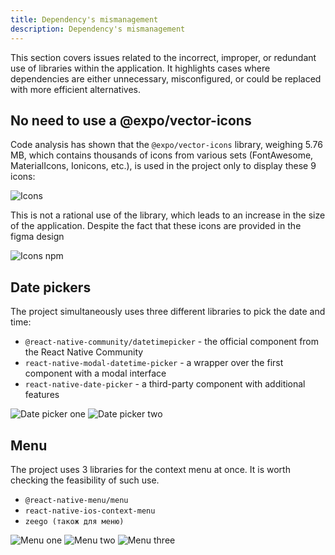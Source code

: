 ```yaml
---
title: Dependency's mismanagement
description: Dependency's mismanagement
---
```

This section covers issues related to the incorrect, improper, or redundant use of libraries within the application. It highlights cases where dependencies are either unnecessary, misconfigured, or could be replaced with more efficient alternatives.

## No need to use a @expo/vector-icons

Code analysis has shown that the `@expo/vector-icons` library, weighing 5.76 MB, which contains thousands of icons from various sets (FontAwesome, MaterialIcons, Ionicons, etc.), is used in the project only to display these 9 icons:

![Icons](../../../assets/icons.webp)


This is not a rational use of the library, which leads to an increase in the size of the application.
Despite the fact that these icons are provided in the figma design

![Icons npm](../../../assets/npm.webp)

## Date pickers

The project simultaneously uses three different libraries to pick the date and time:
- `@react-native-community/datetimepicker` - the official component from the React Native Community
- `react-native-modal-datetime-picker` - a wrapper over the first component with a modal interface
- `react-native-date-picker` - a third-party component with additional features

![Date picker one](../../../assets/date1.webp)
![Date picker two](../../../assets/date2.webp)

## Menu

The project uses 3 libraries for the context menu at once. It is worth checking the feasibility of such use.

- `@react-native-menu/menu`
- `react-native-ios-context-menu`
- `zeego (також для меню)`

![Menu one](../../../assets/menu.webp)
![Menu two](../../../assets/menu2.webp)
![Menu three](../../../assets/menu3.webp)